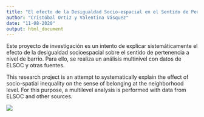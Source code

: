 ```yaml
---
title: "El efecto de la Desigualdad Socio-espacial en el Sentido de Pertenencia al Barrio: el caso del Area Metropolitana de Santiago de Chile"
author: "Cristóbal Ortiz y Valentina Vásquez"
date: "11-08-2020"
output: html_document
---
```

Este proyecto de investigación es un intento de explicar sistemáticamente el efecto de la desigualdad socioespacial sobre el sentido de pertenencia a nivel de barrio. Para ello, se realiza un análisis multinivel con datos de ELSOC y otras fuentes.

This research project is an attempt to systematically explain the effect of socio-spatial inequality on the sense of belonging at the neighborhood level. For this purpose, a multilevel analysis is performed with data from ELSOC and other sources.

![](https://raw.githubusercontent.com/cristobalortizvilches/dse_spb/master/1_input/images/urban-cranes.png)